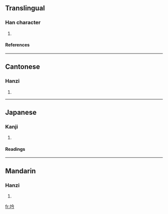 ==Translingual==
===Han character===
{{Han char|rn=32|rad=土|as=04|sn=7|four=4812<sub>7</sub>|canj=土人戈弓 (GOIN)}}
# {{defn|Han}}
====References====
{{Han ref|kx=0224.290|dkj=04914|dj=0459.180|hdz=10424.010|uh=5745|ud=22341|bh=CAAB|bd=51883}}
----
==Cantonese==
===Hanzi===
{{yue-hanzi|jyut=|y=gam2}}
# {{defn|Cantonese}}
----
==Japanese==
===Kanji===
{{ja-kanji|grade=|rs=土04}}
# {{defn|Japanese}} 
====Readings====
{{ja-readings|on=[[きん]] (kin), [[こん]] (kon), [[ぎん]] (gin), [[ごん]] (gon), [[さん]] (san)|kun=[[あな]] (ana)}}
----
==Mandarin==
===Hanzi===
{{cmn-hanzi|pin=[[qǐn]] ([[qin3]])|wg=ch'in<sup>3</sup>}}
# {{defn|Mandarin}}

[[fr:坅]]